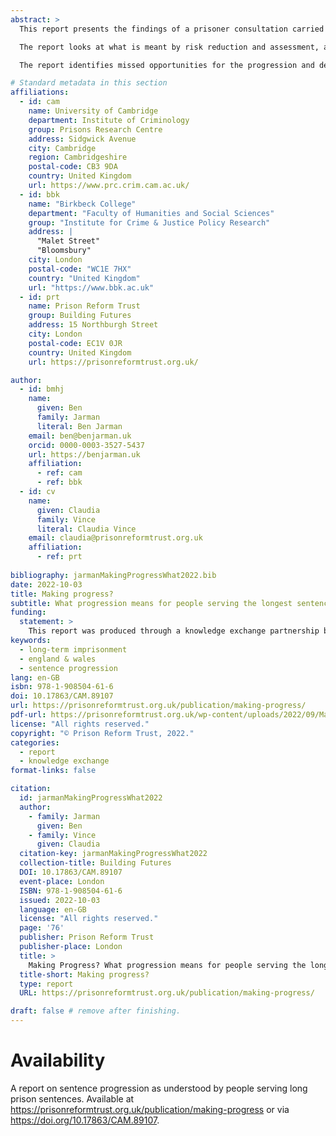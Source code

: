 ```yaml
---
abstract: >
  This report presents the findings of a prisoner consultation carried out by PRT’s Building Futures programme. Around 100 responses were received from people in prison to four questions relating to their progression.

  The report looks at what is meant by risk reduction and assessment, and progression both in terms of offending behaviour courses and the personal progression of prisoners. It also examines the relationship between risk and progression, and the lack of clarity felt by prisoners.

  The report identifies missed opportunities for the progression and development of long-term prisoners but makes recommendations to improve the system.

# Standard metadata in this section
affiliations:
  - id: cam
    name: University of Cambridge
    department: Institute of Criminology
    group: Prisons Research Centre
    address: Sidgwick Avenue
    city: Cambridge
    region: Cambridgeshire
    postal-code: CB3 9DA
    country: United Kingdom
    url: https://www.prc.crim.cam.ac.uk/
  - id: bbk
    name: "Birkbeck College"
    department: "Faculty of Humanities and Social Sciences"
    group: "Institute for Crime & Justice Policy Research"
    address: |
      "Malet Street"
      "Bloomsbury"
    city: London
    postal-code: "WC1E 7HX"
    country: "United Kingdom"
    url: "https://www.bbk.ac.uk"
  - id: prt
    name: Prison Reform Trust
    group: Building Futures
    address: 15 Northburgh Street
    city: London
    postal-code: EC1V 0JR
    country: United Kingdom
    url: https://prisonreformtrust.org.uk/

author:
  - id: bmhj
    name:
      given: Ben
      family: Jarman
      literal: Ben Jarman
    email: ben@benjarman.uk
    orcid: 0000-0003-3527-5437
    url: https://benjarman.uk
    affiliation:
      - ref: cam
      - ref: bbk
  - id: cv
    name:
      given: Claudia
      family: Vince
      literal: Claudia Vince
    email: claudia@prisonreformtrust.org.uk
    affiliation:
      - ref: prt
    
bibliography: jarmanMakingProgressWhat2022.bib
date: 2022-10-03
title: Making progress?
subtitle: What progression means for people serving the longest sentences
funding:
  statement: >
    This report was produced through a knowledge exchange partnership between the National Lottery funded Building Futures programme and the University of Cambridge ESRC Doctoral Training Partnership. Ben Jarman would also like to acknowledge the original funders of his PhD research on long-term imprisonment: the Economic & Social Research Council and Quakers in Britain.
keywords:  
  - long-term imprisonment
  - england & wales
  - sentence progression
lang: en-GB
isbn: 978-1-908504-61-6
doi: 10.17863/CAM.89107
url: https://prisonreformtrust.org.uk/publication/making-progress/
pdf-url: https://prisonreformtrust.org.uk/wp-content/uploads/2022/09/Making_progress.pdf
license: "All rights reserved."
copyright: "© Prison Reform Trust, 2022."
categories:
  - report
  - knowledge exchange
format-links: false

citation:
  id: jarmanMakingProgressWhat2022
  author:
    - family: Jarman
      given: Ben
    - family: Vince
      given: Claudia
  citation-key: jarmanMakingProgressWhat2022
  collection-title: Building Futures
  DOI: 10.17863/CAM.89107
  event-place: London
  ISBN: 978-1-908504-61-6
  issued: 2022-10-03
  language: en-GB
  license: "All rights reserved."
  page: '76'
  publisher: Prison Reform Trust
  publisher-place: London
  title: >
    Making Progress? What progression means for people serving the longest sentences
  title-short: Making progress?
  type: report
  URL: https://prisonreformtrust.org.uk/publication/making-progress/

draft: false # remove after finishing.
---
```


# Availability

A report on sentence progression as understood by people serving long prison sentences. Available at <https://prisonreformtrust.org.uk/publication/making-progress> or via <https://doi.org/10.17863/CAM.89107>.